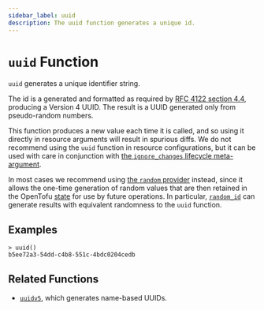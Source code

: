```yaml
---
sidebar_label: uuid
description: The uuid function generates a unique id.
---
```


# `uuid` Function

`uuid` generates a unique identifier string.

The id is a generated and formatted as required by
[RFC 4122 section 4.4](https://tools.ietf.org/html/rfc4122#section-4.4),
producing a Version 4 UUID. The result is a UUID generated only from
pseudo-random numbers.

This function produces a new value each time it is called, and so using it
directly in resource arguments will result in spurious diffs. We do not
recommend using the `uuid` function in resource configurations, but it can
be used with care in conjunction with
[the `ignore_changes` lifecycle meta-argument](../../language/meta-arguments/lifecycle.mdx#ignore_changes).

In most cases we recommend using [the `random` provider](https://registry.terraform.io/providers/hashicorp/random/latest/docs)
instead, since it allows the one-time generation of random values that are
then retained in the OpenTofu [state](../../language/state/index.mdx) for use by
future operations. In particular,
[`random_id`](https://registry.terraform.io/providers/hashicorp/random/latest/docs/resources/id) can generate results with
equivalent randomness to the `uuid` function.

## Examples

```
> uuid()
b5ee72a3-54dd-c4b8-551c-4bdc0204cedb
```

## Related Functions

* [`uuidv5`](../../language/functions/uuidv5.mdx), which generates name-based UUIDs.
